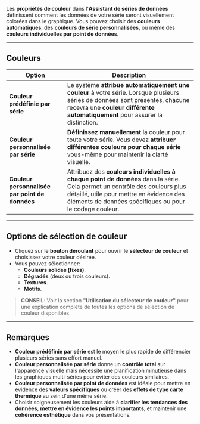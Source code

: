 Les **propriétés de couleur** dans l'**Assistant de séries de données** définissent comment les données de votre série seront visuellement colorées dans le graphique. Vous pouvez choisir des **couleurs automatiques**, des **couleurs de série personnalisées**, ou même des **couleurs individuelles par point de données**.

***

## **Couleurs**

| **Option**                                     | **Description**                                                                                                                                                                                                                    |
| ---------------------------------------------- | ---------------------------------------------------------------------------------------------------------------------------------------------------------------------------------------------------------------------------------- |
| **Couleur prédéfinie par série**               | Le système **attribue automatiquement une couleur** à votre série. Lorsque plusieurs séries de données sont présentes, chacune recevra une **couleur différente automatiquement** pour assurer la distinction.                     |
| **Couleur personnalisée par série**            | **Définissez manuellement** la couleur pour toute votre série. Vous devez **attribuer différentes couleurs pour chaque série** vous-même pour maintenir la clarté visuelle.                                                        |
| **Couleur personnalisée par point de données** | Attribuez des **couleurs individuelles à chaque point de données** dans la série. Cela permet un contrôle des couleurs plus détaillé, utile pour mettre en évidence des éléments de données spécifiques ou pour le codage couleur. |

***

## **Options de sélection de couleur**

* Cliquez sur le **bouton déroulant** pour ouvrir le **sélecteur de couleur** et choisissez votre couleur désirée.
* Vous pouvez sélectionner:
  * **Couleurs solides (fixes)**.
  * **Dégradés** (deux ou trois couleurs).
  * **Textures**.
  * **Motifs**.

> **CONSEIL**: Voir la section **"Utilisation du sélecteur de couleur"** pour une explication complète de toutes les options de sélection de couleur disponibles.

***

## **Remarques**

* **Couleur prédéfinie par série** est le moyen le plus rapide de différencier plusieurs séries sans effort manuel.
* **Couleur personnalisée par série** donne un **contrôle total** sur l'apparence visuelle mais nécessite une planification minutieuse dans les graphiques multi-séries pour éviter des couleurs similaires.
* **Couleur personnalisée par point de données** est idéale pour mettre en évidence des **valeurs spécifiques** ou créer des **effets de type carte thermique** au sein d'une même série.
* Choisir soigneusement les couleurs aide à **clarifier les tendances des données**, **mettre en évidence les points importants**, et maintenir une **cohérence esthétique** dans vos présentations.
